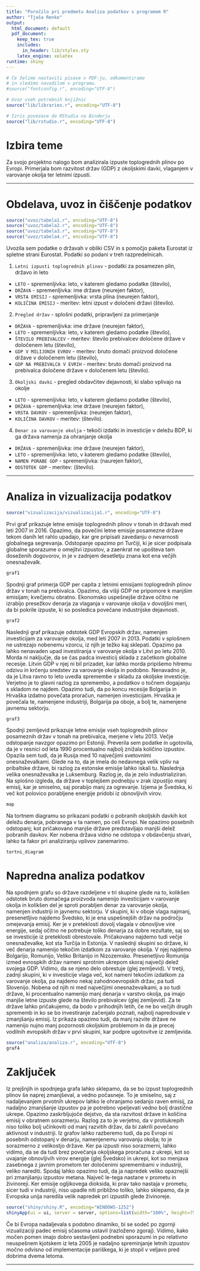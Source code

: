 ```yaml
---
title: "Poročilo pri predmetu Analiza podatkov s programom R"
author: "Tjaša Renko"
output:
  html_document: default
  pdf_document:
    keep_tex: true
    includes:
      in_header: lib/styles.sty
    latex_engine: xelatex
runtime: shiny
---
```




```r
# Če želimo nastaviti pisave v PDF-ju, odkomentiramo
# in sledimo navodilom v programu.
#source("fontconfig.r", encoding="UTF-8")

# Uvoz vseh potrebnih knjižnic
source("lib/libraries.r", encoding="UTF-8")
```

```r
# Izris povezave do RStudia na Binderju
source("lib/rstudio.r", encoding="UTF-8")
```

# Izbira teme

Za svojo projektno nalogo bom analizirala izpuste toplogrednih plinov po Evropi. Primerjala bom razvitost držav (GDP) z 
okoljskimi davki, vlaganjem v varovanje okolja ter letnimi izpusti.

***

# Obdelava, uvoz in čiščenje podatkov

```r
source("uvoz/tabela1.r", encoding="UTF-8")
source("uvoz/tabela2.r", encoding="UTF-8")
source("uvoz/tabela3.r", encoding="UTF-8")
source("uvoz/tabela4.r", encoding="UTF-8")
```

Uvozila sem podatke o državah v obliki CSV in s pomočjo paketa Eurostat iz spletne strani Eurostat. Podatki so podani v treh razpredelnicah.

1. `Letni izpusti toplogrednih plinov` - podatki za posamezen plin, državo in leto
  - `LETO` - spremenljivka: leto, v katerem gledamo podatke (število),
  - `DRŽAVA` - spremenljivka: ime države (neurejen faktor),
  - `VRSTA EMISIJ` - spremenljivka: vrsta plina (neurejen faktor),
  - `KOLIČINA EMISIJ` - meritev: letni izpust v določeni državi (število).

2. `Pregled držav` - splošni podatki, pripravljeni za primerjanje
  - `DRŽAVA` - spremenljivka: ime države (neurejen faktor),
  - `LETO` - spremenljivka: leto, v katerem gledamo podatke (število),
  - `ŠTEVILO PREBIVALCEV` - meritev: število prebivalcev določene države v določenem letu (število),
  - `GDP V MILIJONIH EVROV` - meritev: bruto domači proizvod določene države v določenem letu (število),
  - `GDP NA PREBIVALCA V EVRIH` - meritev: bruto domači proizvod na prebivalca določene države v določenem letu (število).
  
3. `Okoljski davki` - pregled obdavčitev dejavnosti, ki slabo vplivajo na okolje
  - `LETO` - spremenljivka: leto, v katerem gledamo podatke (število),
  - `DRŽAVA` - spremenljivka: ime države (neurejen faktor),
  - `VRSTA DAVKOV` - spremenljivka: (neurejen faktor),
  - `KOLIČINA DAVKOV` - meritev: (število).
  
4. `Denar za varovanje okolja` - tekoči izdatki in investicije v deležu BDP, ki ga država namenja za ohranjanje okolja
  - `DRŽAVA` - spremenljivka: ime države (neurejen faktor),
  - `LETO` - spremenljivka: leto, v katerem gledamo podatke (število),
  - `NAMEN PORABE GDP` - spremenljivka: (naurejen faktor),
  - `ODSTOTEK GDP` - meritev: (število).

***

# Analiza in vizualizacija podatkov

```r
source("vizualizacija/vizualizacija1.r", encoding="UTF-8")
```
Prvi graf prikazuje letne emisije toplogrednih plinov v tonah in državah med leti 2007 in 2016. Opazimo, da povečini letne emisije posamezne države tekom danih let rahlo upadajo, kar gre pripisati zavedanju o nevarnosti globalnega segrevanja. Odstopanje opazimo pri Turčiji, ki je sicer podpisala globalne sporazume o omejitvi izpustov, a zaenkrat ne upošteva tam doseženih dogovorov, in je v zadnjem desetletju znana kot ena večjih onesnaževalk.

```r
graf1
```

Spodnji graf primerja GDP per capita z letnimi emisijami toplogrednih plinov držav v tonah na prebivalca. Opazimo, da višji GDP ne pripomore k manjšim emisijam; kvečjemu obratno. Ekonomsko uspešnejše države očitno ne izrabijo presežkov denarja za vlaganja v varovanje okolja v dovoljšni meri, da bi pokrile izpuste, ki so posledica povečane industrijske dejavnosti.

```r
graf2
```

Naslednji graf prikazuje odstotek GDP Evropskih držav, namenjen investicijam za varovanje okolja, med leti 2007 in 2013. Podatki v splošnem ne ustrezajo nobenemu vzorcu, iz njih je težko kaj sklepati. Opazimo pa lahko nenavaden upad investiranja v varovanje okolja v Litvi po letu 2010. Morda ni naključje, da se čas padca investicij sklada z začetkom globalne recesije. Litvin GDP v njej ni bil prizadet, kar lahko morda pripišemo hitremu odzivu in krčenju sredstev za varovanje okolja in podobno. Nenavadno je, da je Litva ravno to leto uvedla spremembe v skladu za okoljske investicije. Verjetno je to glavni razlog za spremembo, a podatkov o točnem dogajanju s skladom ne najdem. Opazimo tudi, da po koncu recesije Bolgarija in Hrvaška izdatno povečata proračun, namenjen investicijam. Hrvaška je povečala te, namenjene industriji, Bolgarija pa oboje, a bolj te, namenjene javnemu sektorju.

```r
graf3
```

Spodnji zemljevid prikazuje letne emisije vseh toplogrednih plinov posameznih držav v tonah na prebivalca, merjene v letu 2013. Večje odstopanje navzgor opazimo pri Estoniji. Preverila sem podatke in ugotovila, da je v resnici od leta 1990 procentualno najbolj znižala količino izpustov. Opazila sem tudi, da je Rusija med 10 največjimi svetovnimi onesnaževalkami. Glede na to, da je imela do nedavnega velik vpliv na pribaltske države, bi razlog za estonske emisije lahko iskali tu. Naslednja velika onesnaževalka je Luksemburg. Razlog je, da je zelo industrializiran. Na splošno izgleda, da države v toplejšem podnebju v zrak izpustijo manj emisij, kar je smiselno, saj porabijo manj za ogrevanje. Izjema je Švedska, ki več kot polovico porabljene energije pridobi iz obnovljivih virov.

```r
map
```

Na tortnem diagramu so prikazani podatki o pobranih okoljskih davkih kot deležu denarja, pobranega v ta namen, po celi Evropi. Ne opazimo posebnih odstopanj; kot pričakovano manjše države predstavljajo manjši delež pobranih davkov. Ker nobena država vidno ne odstopa v obdavčenju stvari, lahko ta fakor pri analiziranju vplivov zanemarimo.

```r
tortni_diagram
```

# Napredna analiza podatkov

Na spodnjem grafu so države razdeljene v tri skupine glede na to, kolikšen odstotek bruto domačega proizvoda namenijo investicijam v varovanje okolja in  kolikšen del je sproti porabljen denar za varovanje okolja, namenjen industriji in javnemu sektorju. V skupini, ki v oboje vlaga najmanj, presenetljivo najdemo Švedsko, ki je ena uspešnejših držav na področju omejevanja emisij. Ker je v preteklosti dovolj vlagala v obnovljive vire energije, sedaj očitno ne potrebuje toliko denarja za dobre rezultate, saj so se investicije iz preteklosti obrestovale. Pričakovano najdemo tudi večje onesnaževalke, kot sta Turčija in Estonija. V naslednji skupini so države, ki več denarja namenijo tekočim izdatkom za varovanje okolja. V njej najdemo Bolgarijo, Romunijo, Veliko Britanijo in Nizozemsko. Presenetljivo Romunija izmed evrospkih držav nameni sprotnim ukrepom skoraj največji delež svojega GDP. Vidimo, da se njeno delo obrestuje (glej zemljevid). V tretji, zadnji skupini, ki v investicije vlaga več, kot nameni tekočim izdatkom za varovanje okolja, pa najdemo nekaj zahodnoevropskih držav, pa tudi Slovenijo. Nobena od njih ni med največjimi onesnaževalkami, a so tudi države, ki procentualno namenijo manj denarja v varstvo okolja, pa imajo manjše letne izpuste glede na število prebivalcev (glej zemljevid). Za te države lahko pričakujemo, da bodo v prihodnjih letih, če ne bo večjih drugih sprememb in ko se bo investiranje začenjalo poznati, najbolj napredovale v zmanjšanju emisij. Iz prikaza opazimo tudi, da manj razvite države ne namenijo nujno manj pozornosti okoljskim problemom in da je precej vodilnih evropskih držav v prvi skupini, kar podpre ugotovitve iz zemljevida.

```r
source("analiza/analiza.r", encoding="UTF-8")
graf4
```

# Zaključek

Iz prejšnjih in spodnjega grafa lahko sklepamo, da se bo izpust toplogrednih plinov še naprej zmanjševal, a vedno počasneje. To je smiselno, saj z nadaljevanjem prvotnih ukrepov lahko le ohranjamo sedanjo raven emisij, za nadaljno zmanjšanje izpustov pa je potrebno vpeljevati vedno bolj drastične ukrepe. Opazimo zaskrbljujoče dejstvo, da sta razvitost države in količina emisij v obratnem sorazmerju. Razlog za to je verjetno, da v protiukrepih niso toliko bolj učinkoviti od manj razvitih držav, da bi zakrili povečano aktivnost v industriji. Iz grafov lahko razberemo tudi, da po Evropi ni posebnih odstopanj v denarju, namenjenemu varovanju okolja; to je sorazmerno z velikostjo države. Ker pa izpusti niso sorazmerni, lahko vidimo, da se da tudi brez povečanja okoljskega proračuna z ukrepi, kot so uvajanje obnovljivih virov energije (glej Švedsko) in ukrepi, kot so menjava zasebnega z javnim prometom ter določenimi spremembami v industriji, veliko narediti. Spodaj lahko opazimo tudi, da ja napredek veliko opaznejši pri zmanjšanju izpustov metana. Največ le-tega nastane v prometu in živinoreji. Ker emisije ogljikovega dioksida, ki prav tako nastaja v prometu, sicer tudi v industriji, niso upadle niti približno toliko, lahko sklepamo, da je Evropska unija naredila velik napredek pri izpustih glede živinoreje.

```r
source("shiny/shiny.R", encoding="WINDOWS-1252")
shinyApp(ui = ui, server = server, options=list(width="100%", height=750))
```
Če bi Evropa nadaljevala s podobno dinamiko, bi se sodeč po zgornji vizualizaciji padec emisij sčasoma ustavil (razloženo zgoraj). Vidimo, kako močen pomen imajo dobro sestavljeni podnebni sporazumi in po relativno neuspešnem kjotskem iz leta 2005 je nadaljno spreminjanje letnih izpustov močno odvisno od implementacije pariškega, ki je stopil v veljavo pred dobrima dvema letoma.

***

